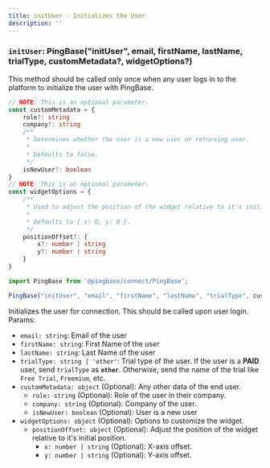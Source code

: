 ```yaml
---
title: initUser - Initializes the User
description: ''
---
```


### `initUser`: PingBase("initUser", email, firstName, lastName, trialType, customMetadata?, widgetOptions?)

This method should be called only once when any user logs in to the platform to initialize the user with PingBase.

```typescript
// NOTE: This is an optional parameter.
const customMetadata = {
    role?: string
    company?: string
    /**
     * Determines whether the user is a new user or returning user.
     *
     * Defaults to false.
     */
    isNewUser?: boolean
}
// NOTE: This is an optional parameter.
const widgetOptions = {
    /**
     * Used to adjust the position of the widget relative to it's initial position.
     *
     * Defaults to { x: 0, y: 0 }.
     */
    positionOffset?: {
        x?: number | string
        y?: number | string
    }
}
```

```typescript {3}
import PingBase from '@pingbase/connect/PingBase';

PingBase("initUser", "email", "firstName", "lastName", "trialType", customMetadata, widgetOptions)
```

Initializes the user for connection. This should be called upon user login. Params:

* `email: string`: Email of the user
* `firstName: string`: First Name of the user
* `lastName: string`: Last Name of the user
* `trialType: string | 'other'`: Trial type of the user. If the user is a **PAID** user, send `trialType` as **`other`**. Otherwise, send the name of the trial like `Free Trial`, `Freemium`, etc.
* `customMetadata: object` (Optional): Any other data of the end user.
  * `role: string` (Optional): Role of the user in their company.
  * `company: string`  (Optional):  Company of the user.
  * `isNewUser: boolean`  (Optional):  User is a new user
* `widgetOptions: object` (Optional): Options to customize the widget.
  * `positionOffset: object` (Optional): Adjust the position of the widget relative to it's initial position.
    * `x: number | string`  (Optional):  X-axis offset.
    * `y: number | string`  (Optional):  Y-axis offset.
